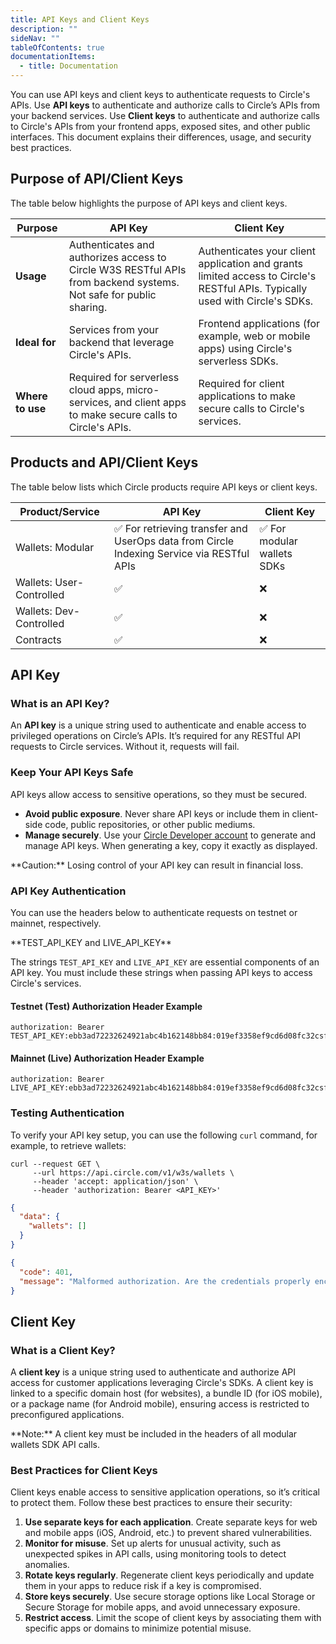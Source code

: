 ---
title: API Keys and Client Keys
description: ""
sideNav: ""
tableOfContents: true
documentationItems:
  - title: Documentation
---

You can use API keys and client keys to authenticate requests to Circle's APIs.
Use **API keys** to authenticate and authorize calls to Circle’s APIs from your
backend services. Use **Client keys** to authenticate and authorize calls to
Circle's APIs from your frontend apps, exposed sites, and other public
interfaces. This document explains their differences, usage, and security best
practices.

## Purpose of API/Client Keys

The table below highlights the purpose of API keys and client keys.

| Purpose          | API Key                                                                                                           | Client Key                                                                                                                   |
| ---------------- | ----------------------------------------------------------------------------------------------------------------- | ---------------------------------------------------------------------------------------------------------------------------- |
| **Usage**        | Authenticates and authorizes access to Circle W3S RESTful APIs from backend systems. Not safe for public sharing. | Authenticates your client application and grants limited access to Circle's RESTful APIs. Typically used with Circle's SDKs. |
| **Ideal for**    | Services from your backend that leverage Circle's APIs.                                                           | Frontend applications (for example, web or mobile apps) using Circle's serverless SDKs.                                      |
| **Where to use** | Required for serverless cloud apps, micro-services, and client apps to make secure calls to Circle's APIs.        | Required for client applications to make secure calls to Circle's services.                                                  |

## Products and API/Client Keys

The table below lists which Circle products require API keys or client keys.

| Product/Service          | API Key                                                                                   | Client Key                  |
| ------------------------ | ----------------------------------------------------------------------------------------- | --------------------------- |
| Wallets: Modular         | ✅ For retrieving transfer and UserOps data from Circle Indexing Service via RESTful APIs | ✅ For modular wallets SDKs |
| Wallets: User-Controlled | ✅                                                                                        | ❌                          |
| Wallets: Dev-Controlled  | ✅                                                                                        | ❌                          |
| Contracts                | ✅                                                                                        | ❌                          |

## API Key

### What is an API Key?

An **API key** is a unique string used to authenticate and enable access to
privileged operations on Circle’s APIs. It’s required for any RESTful API
requests to Circle services. Without it, requests will fail.

### Keep Your API Keys Safe

API keys allow access to sensitive operations, so they must be secured.

- **Avoid public exposure**. Never share API keys or include them in client-side
  code, public repositories, or other public mediums.
- **Manage securely**. Use your
  [Circle Developer account](https://console.circle.com/api-keys) to generate
  and manage API keys. When generating a key, copy it exactly as displayed.

<Warning>
  **Caution:** Losing control of your API key can result in financial loss.
</Warning>

### API Key Authentication

You can use the headers below to authenticate requests on testnet or mainnet,
respectively.

<Note>
**TEST_API_KEY and LIVE_API_KEY**

The strings `TEST_API_KEY` and `LIVE_API_KEY` are essential components of an API
key. You must include these strings when passing API keys to access Circle's
services.

</Note>

#### Testnet (Test) Authorization Header Example

```text Text
authorization: Bearer TEST_API_KEY:ebb3ad72232624921abc4b162148bb84:019ef3358ef9cd6d08fc32csfe89a68d
```

#### Mainnet (Live) Authorization Header Example

```text Text
authorization: Bearer LIVE_API_KEY:ebb3ad72232624921abc4b162148bb84:019ef3358ef9cd6d08fc32csfe89a68d
```

### Testing Authentication

To verify your API key setup, you can use the following `curl` command, for
example, to retrieve wallets:

```shell Shell
curl --request GET \
     --url https://api.circle.com/v1/w3s/wallets \
     --header 'accept: application/json' \
     --header 'authorization: Bearer <API_KEY>'
```

```json Successful Response Example
{
  "data": {
    "wallets": []
  }
}
```

```json Error Response Example
{
  "code": 401,
  "message": "Malformed authorization. Are the credentials properly encoded?"
}
```

## Client Key

### What is a Client Key?

A **client key** is a unique string used to authenticate and authorize API
access for customer applications leveraging Circle's SDKs. A client key is
linked to a specific domain host (for websites), a bundle ID (for iOS mobile),
or a package name (for Android mobile), ensuring access is restricted to
preconfigured applications.

<Note>
  **Note:** A client key must be included in the headers of all modular wallets
  SDK API calls.
</Note>

### Best Practices for Client Keys

Client keys enable access to sensitive application operations, so it’s critical
to protect them. Follow these best practices to ensure their security:

1. **Use separate keys for each application**. Create separate keys for web and
   mobile apps (iOS, Android, etc.) to prevent shared vulnerabilities.
2. **Monitor for misuse**. Set up alerts for unusual activity, such as
   unexpected spikes in API calls, using monitoring tools to detect anomalies.
3. **Rotate keys regularly**. Regenerate client keys periodically and update
   them in your apps to reduce risk if a key is compromised.
4. **Store keys securely**. Use secure storage options like Local Storage or
   Secure Storage for mobile apps, and avoid unnecessary exposure.
5. **Restrict access**. Limit the scope of client keys by associating them with
   specific apps or domains to minimize potential misuse.
